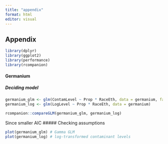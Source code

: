 ```yaml
---
title: "appendix"
format: html
editor: visual
---
```


## Appendix


```r
library(dplyr)
library(ggplot2)
library(performance)
library(rcompanion)
```

#### Germanium

##### Deciding model
```r
germanium_glm <- glm(ContamLevel ~ Prop * RaceEth, data = germanium, family = Gamma)
germanium_log <- glm(LogLevel ~ Prop * RaceEth, data = germanium)

rcompanion::compareGLM(germanium_glm, germanium_log)
```
Since smaller AIC 
##### Checking assumptions

```r
plot(germanium_glm) # Gamma GLM
plot(germanium_log) # log-transformed contaminant levels
```


